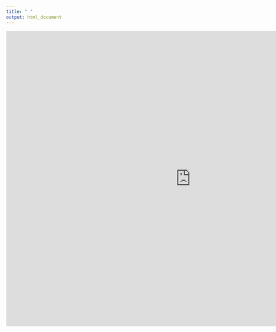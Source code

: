 ```yaml
---
title: " "
output: html_document
---
```


<!-- <iframe width="1000" height="800" src="https://cohesify.cut.ac.cy:8080/fernando/Survey_test/" frameborder="0" allowfullscreen></iframe> -->

<!-- <iframe width="700" height="3900" src="https://docs.google.com/forms/d/e/1FAIpQLSdym_qYQ8d5klSNrdRrNb_4bdn7UNjVbOE29htFcQaboLcs-Q/viewform?embedded=true" frameborder="0" allowfullscreen></iframe> -->

<!-- <iframe src="https://docs.google.com/forms/d/e/1FAIpQLSdym_qYQ8d5klSNrdRrNb_4bdn7UNjVbOE29htFcQaboLcs-Q/viewform?embedded=true" width="700" height="3904" frameborder="0" marginheight="0" marginwidth="0">Loading…</iframe> -->

<iframe width="1000" height="800" src="https://cohesify.cut.ac.cy:5601/s/fm_tweets/app/dashboards?auth_provider_hint=anonymous1#/view/1f5c7680-25e3-11ec-919b-bf41f2db6f20?embed=true&_g=(filters%3A!()%2CrefreshInterval%3A(pause%3A!t%2Cvalue%3A0)%2Ctime%3A(from%3Anow-15m%2Cto%3Anow))" frameborder="0" allowfullscreen></iframe>

